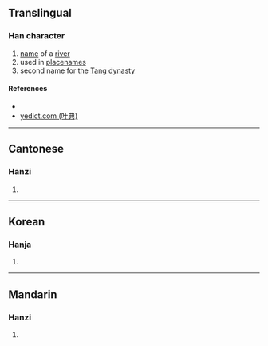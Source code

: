 {{character info/new}}
==Translingual==

===Han character===
{{Han char|rn=85|rad=水|as=10|sn=13|four=|canj=EHSE|ids=⿰氵殷}}

# [[name]] of a [[river]]
# used in [[placename]]s
# second name for the [[Tang dynasty]]

====References====
* {{Han ref|kx=0641.030|dkj=17982|dj=1048.110|hdz=31702.030|uh=6EB5|ud=28341}}
* [http://yedict.com/htm/6E/6EB5.htm yedict.com (叶典)]

----

==Cantonese==

===Hanzi===
{{yue-hanzi|jyut=[[jan1]], [[jan2]]|y=yan1, yan2}}

# {{defn|lang=yue|sort=水10}}

----

==Korean==

===Hanja===
{{ko-hanja|hangeul=은|eumhun=|rv=eun|mr=ŭn|y=un}}

# {{defn|lang=ko|sort=水10}}

----

==Mandarin==

===Hanzi===
{{cmn-hanzi|pin=[[yīn]] ([[yin1]])|wg=yin<sup>1</sup>}}

# {{defn|lang=cmn|sort=水10}}